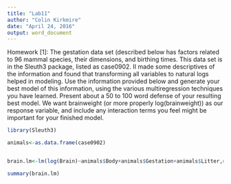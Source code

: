 ```yaml
---
title: "Lab11"
author: "Colin Kirkmire"
date: "April 24, 2016"
output: word_document
---
```



Homework [1]: The gestation data set (described below has factors related to 96 mammal species, their dimensions, and birthing times. This data set is in the Sleuth3 package, listed as case0902. II made some descriptives of the information and found that transforming all variables to natural logs helped in modeling. Use the information provided below and generate your best model of this information, using the various multiregression techniques you have learned. Present about a 50 to 100 word defense of your resulting best model. We want brainweight (or more properly log(brainweight)) as our response variable, and include any interaction terms you feel might be important for your finished model.

```r
library(Sleuth3)

animals<-as.data.frame(case0902)


brain.lm<-lm(log(Brain)~animals$Body+animals$Gestation+animals$Litter,data=animals)

summary(brain.lm)
```

